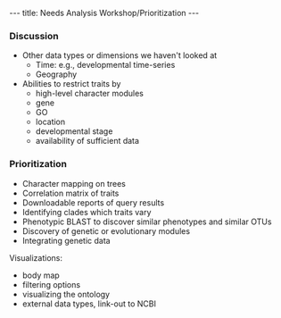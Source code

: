 ---
title: Needs Analysis Workshop/Prioritization
---

===Discussion===

* Other data types or dimensions we haven't looked at
** Time: e.g., developmental time-series
** Geography
* Abilities to restrict traits by
** high-level character modules
** gene
** GO
** location
** developmental stage
** availability of sufficient data

===Prioritization===

* Character mapping on trees
* Correlation matrix of traits
* Downloadable reports of query results
* Identifying clades which traits vary
* Phenotypic BLAST to discover similar phenotypes and similar OTUs
* Discovery of genetic or evolutionary modules
* Integrating genetic data

Visualizations:
* body map
* filtering options
* visualizing the ontology
* external data types, link-out to NCBI